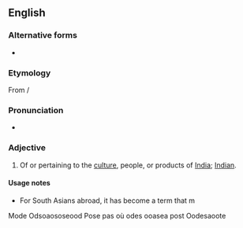 {{also|desi|desí|desi-}}
==English==
{{wikipedia|Desi}}

===Alternative forms===
* {{l|en|desi}}

===Etymology===
From {{etyl|hi|en}} {{m|hi|देसी||national}} / {{etyl|ur|en}} 

{{m|ur|دیسی|sc=ur-Arab|tr=desī||national}}

===Pronunciation===
* {{IPA|en|/deɪ.si/|/dɛ.si/}}

===Adjective===
{{en-adj}}

# Of or pertaining to the [[culture]], people, or products of [[India]]; [[Indian]].

====Usage notes====
* For South Asians abroad, it has become a term that m
Mode 
Odsoaososeood 
Pose pas où odes ooasea post 
Oodesaoote